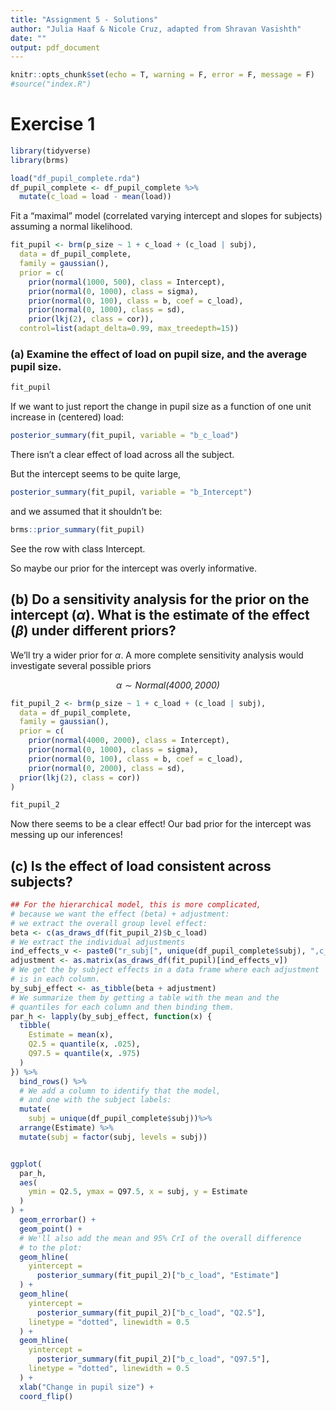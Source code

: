 ```yaml
---
title: "Assignment 5 - Solutions"
author: "Julia Haaf & Nicole Cruz, adapted from Shravan Vasishth"
date: ""
output: pdf_document
---
```


```r
knitr::opts_chunk$set(echo = T, warning = F, error = F, message = F)
#source("index.R")
```


# Exercise 1

```r
library(tidyverse)
library(brms)
```
```r
load("df_pupil_complete.rda")
df_pupil_complete <- df_pupil_complete %>%
  mutate(c_load = load - mean(load))
```

Fit a "maximal" model (correlated varying intercept and slopes for subjects) assuming a normal likelihood.

```r
fit_pupil <- brm(p_size ~ 1 + c_load + (c_load | subj),
  data = df_pupil_complete,
  family = gaussian(),
  prior = c(
    prior(normal(1000, 500), class = Intercept),
    prior(normal(0, 1000), class = sigma),
    prior(normal(0, 100), class = b, coef = c_load),
    prior(normal(0, 1000), class = sd),
    prior(lkj(2), class = cor)),
  control=list(adapt_delta=0.99, max_treedepth=15))
```

### (a)  Examine the effect of load on pupil size, and the average pupil size.

```r
fit_pupil
```

If we want to just report the change in pupil size as a function of one unit increase in (centered) load:

```r
posterior_summary(fit_pupil, variable = "b_c_load")
```

There isn't a clear effect of load across all the subject.

But the intercept seems to be quite large,

```r
posterior_summary(fit_pupil, variable = "b_Intercept")
```

and we assumed that it shouldn't be:

```r
brms::prior_summary(fit_pupil)
```

See the row with class Intercept.

So maybe our prior for the intercept was overly informative.


## (b) Do a sensitivity analysis for the prior on the intercept ($\alpha$). What is the estimate of the effect ($\beta$) under different priors?

We'll try a wider prior for $\alpha$. A more complete sensitivity analysis would investigate several possible priors

$$\alpha \sim \mathit{Normal(4000,2000)}$$

```r
fit_pupil_2 <- brm(p_size ~ 1 + c_load + (c_load | subj),
  data = df_pupil_complete,
  family = gaussian(),
  prior = c(
    prior(normal(4000, 2000), class = Intercept),
    prior(normal(0, 1000), class = sigma),
    prior(normal(0, 100), class = b, coef = c_load),
    prior(normal(0, 2000), class = sd),
  prior(lkj(2), class = cor))
)
```

```r
fit_pupil_2
```

Now there seems to be a clear effect! Our bad prior for the intercept was messing up our inferences!

## (c) Is the effect of load consistent across subjects?

```r
## For the hierarchical model, this is more complicated,
# because we want the effect (beta) + adjustment:
# we extract the overall group level effect:
beta <- c(as_draws_df(fit_pupil_2)$b_c_load)
# We extract the individual adjustments
ind_effects_v <- paste0("r_subj[", unique(df_pupil_complete$subj), ",c_load]")
adjustment <- as.matrix(as_draws_df(fit_pupil)[ind_effects_v])
# We get the by subject effects in a data frame where each adjustment
# is in each column.
by_subj_effect <- as_tibble(beta + adjustment)
# We summarize them by getting a table with the mean and the
# quantiles for each column and then binding them.
par_h <- lapply(by_subj_effect, function(x) {
  tibble(
    Estimate = mean(x),
    Q2.5 = quantile(x, .025),
    Q97.5 = quantile(x, .975)
  )
}) %>%
  bind_rows() %>%
  # We add a column to identify that the model,
  # and one with the subject labels:
  mutate(
    subj = unique(df_pupil_complete$subj))%>%
  arrange(Estimate) %>%
  mutate(subj = factor(subj, levels = subj))


ggplot(
  par_h,
  aes(
    ymin = Q2.5, ymax = Q97.5, x = subj, y = Estimate
  )
) +
  geom_errorbar() +
  geom_point() +
  # We'll also add the mean and 95% CrI of the overall difference
  # to the plot:
  geom_hline(
    yintercept =
      posterior_summary(fit_pupil_2)["b_c_load", "Estimate"]
  ) +
  geom_hline(
    yintercept =
      posterior_summary(fit_pupil_2)["b_c_load", "Q2.5"],
    linetype = "dotted", linewidth = 0.5
  ) +
  geom_hline(
    yintercept =
      posterior_summary(fit_pupil_2)["b_c_load", "Q97.5"],
    linetype = "dotted", linewidth = 0.5
  ) +
  xlab("Change in pupil size") +
  coord_flip()
```
